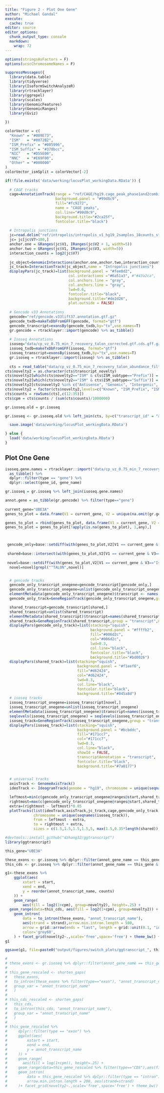 ```yaml
---
title: "Figure 2 - Plot One Gene"
author: "Michael Gandal"
execute:
  cache: true
editor: source
editor_options:
  chunk_output_type: console
  markdown: 
    wrap: 72
---
```


```r
options(stringsAsFactors = F)
options(ucscChromosomeNames = F)

suppressMessages({
  library(data.table)
  library(tidyverse)
  library(IsoformSwitchAnalyzeR)
  library(rtracklayer)
  library(ggrepel)
  library(scales)
  library(GenomicFeatures)
  library(GenomicRanges)
  library(Gviz)

})

colorVector = c(
  "Known" = "#009E73",
  "ISM"   = "#0072B2",
  "ISM_Prefix" = "#005996",
  "ISM_Suffix" = "#378bcc",
  "NIC"   = "#D55E00",
  "NNC"   = "#E69F00",
  "Other" = "#000000"
)
colorVector_ismSplit = colorVector[-2]
```

```r
if(!file.exists('data/working/locusPlot_workingData.RData')) {
  
  # CAGE tracks
  cage=AnnotationTrack(range = "ref/CAGE/hg19.cage_peak_phase1and2combined_coord.bed",
                       background.panel = "#99d8c9",
                       fill="#fc9272",
                       name = "CAGE peaks",
                       col.line="#99d8c9",
                       background.title="#2ca25f",
                       fontcolor.title="black")
  
  # Intropolis junctions
  jc=read.delim("ref/intropolis/intropolis_v1_hg19_2samples_10counts_starSJout.tsv.gz",header = F)
  jc= jc[jc$V7>100,]
  anchor.one = GRanges(jc$V1, IRanges(jc$V2 + 1, width=5))
  anchor.two = GRanges(jc$V1, IRanges(jc$V3, width=5))
  interaction_counts = log2(jc$V7)
  
  jc_object=GenomicInteractions(anchor.one,anchor.two,interaction_counts)
  jc_track=InteractionTrack(jc_object,name = "Intropolis junctions")
  displayPars(jc_track)=list(background.panel = "#fee0d2",
                             col.interactions ="#6a51a3", #"#43a2ca",
                             col.anchors.line = "gray",
                             col.anchors.line = "gray",
                             lwd=0.6,
                             fontcolor.title="black",
                             background.title="#de2d26",
                             plot.outside = FALSE)
  
  # Gencode v33 Annotations
  gencode="ref/gencode.v33lift37.annotation.gtf.gz"
  gencode_txdb=makeTxDbFromGFF(gencode, format="gtf")
  gencode_transcript=exonsBy(gencode_txdb,by="tx",use.names=T)
  gr.gencode = rtracklayer::import(gencode) %>% as_tibble()
  
  # Isoseq Annotations
  isoseq="data/cp_vz_0.75_min_7_recovery_talon_corrected.gtf.cds.gff.gz"
  isoseq_txdb=makeTxDbFromGFF(isoseq, format="gtf")
  isoseq_transcript=exonsBy(isoseq_txdb,by="tx",use.names=T)
  gr.isoseq = rtracklayer::import(isoseq) %>% as_tibble()
  
  cts = read_table("data/cp_vz_0.75_min_7_recovery_talon_abundance_filtered.tsv.gz")
cts$novelty2 = as.character(cts$transcript_novelty)
cts$novelty2[which(cts$novelty2=="ISM" & cts$ISM_subtype=="Prefix")] = "ISM_Prefix"
cts$novelty2[which(cts$novelty2=="ISM" & cts$ISM_subtype=="Suffix")] = "ISM_Suffix"
cts$novelty2[cts$novelty2 %in% c("Antisense", "Genomic", "Intergenic", "ISM")] = "Other"
cts$novelty2 = factor(cts$novelty2,levels=c("Known", "ISM_Prefix", "ISM_Suffix", "NIC", "NNC", "Other"))
cts$counts = rowSums(cts[,c(12:35)])
cts$cpm = cts$counts / (sum(cts$counts)/1000000)

gr.isoseq.old = gr.isoseq

gr.isoseq <- gr.isoseq.old %>% left_join(cts, by=c("transcript_id" = "annot_transcript_id"))

  save.image('data/working/locusPlot_workingData.RData')

} else {
  load('data/working/locusPlot_workingData.RData')
}

```

## Plot One Gene

```r
isoseq.gene.names = rtracklayer::import("data/cp_vz_0.75_min_7_recovery_talon.gtf.gz") %>%
  as_tibble() %>%
  dplyr::filter(type == "gene") %>%
  dplyr::select(gene_id, gene_name)

gr.isoseq = gr.isoseq %>% left_join(isoseq.gene.names)

annot.gene = as_tibble(gr.gencode) %>% filter(type=="gene")
  
current_gene="UBE3A"
genes_to_plot = data.frame(V1 = current_gene, V2 = unique(na.omit(gr.gencode$transcript_id[which(gr.gencode$gene_name==current_gene)])), V3="Gencode")

genes_to_plot = rbind(genes_to_plot, data.frame(V1 = current_gene, V2 = unique(na.omit(gr.isoseq$transcript_id[which(gr.isoseq$gene_name==current_gene)])), V3="Isoseq"))
genes_to_plot = genes_to_plot[!apply(is.na(genes_to_plot), 1,any),]



 gencode_only=base::setdiff(with(genes_to_plot,V2[V1 == current_gene & V3=="Gencode"]) , with(genes_to_plot,V2[V1 == current_gene & V3=="Isoseq"]))
  
 shared=base::intersect(with(genes_to_plot,V2[V1 == current_gene & V3=="Gencode"]) , with(genes_to_plot,V2[V1 == current_gene & V3=="Isoseq"]))
  
 novel=base::setdiff(with(genes_to_plot,V2[V1 == current_gene & V3=="Isoseq"]) , with(genes_to_plot,V2[V1 == current_gene & V3=="Gencode"]))
  novel=novel[grepl("^TALON",novel)]


  # gencode tracks
  gencode_only_transcript_onegene=gencode_transcript[gencode_only,]
  gencode_only_transcript_onegene=unlist(gencode_only_transcript_onegene)
  elementMetadata(gencode_only_transcript_onegene)$transcript <- names(gencode_only_transcript_onegene)
  gencode_only_track=GeneRegionTrack(gencode_only_transcript_onegene,group = "transcript",name = "Gencode undetected")

  shared_transcript=gencode_transcript[shared,]
  shared_transcript=unlist(shared_transcript)
  elementMetadata(shared_transcript)$transcript=names(shared_transcript)
  shared_track=GeneRegionTrack(shared_transcript,group = "transcript",name = "Gencode detected")
  displayPars(gencode_only_track)=list(stacking="squish",
                                       background.panel = "#ffffb2",
                                       fill="#006d2c",
                                       col="#006d2c",
                                       lwd=0.3,
                                       col.line="black",
                                       fontcolor.title="black",
                                       background.title="#bd0026")
  displayPars(shared_track)=list(stacking="squish",
                                 background.panel = "#f1eef6",
                                 fill="#d62424",
                                 col="#d62424",
                                 lwd=0.3,
                                 col.line="black",
                                 fontcolor.title="black",
                                 background.title="#045a8d")
  # isoseq tracks
  isoseq_transcript_onegene=isoseq_transcript[novel,]
  isoseq_transcript_onegene=unlist(isoseq_transcript_onegene)
  elementMetadata(isoseq_transcript_onegene)$transcript=names(isoseq_transcript_onegene)
  seqlevels(isoseq_transcript_onegene) = seqlevels(isoseq_transcript_onegene)[1:25]
  isoseq_track=GeneRegionTrack(isoseq_transcript_onegene,group = "transcript",name = "Novel", u=FALSE)
  displayPars(isoseq_track)=list(stacking="squish",
                                 background.panel = "#bcbddc",
                                 fill="#171cc7",
                                 col="#171cc7",
                                 lwd=0.3,
                                 col.line="black",
                                 showId = FALSE,
                                 transcriptAnnotation = "transcript",
                                 fontcolor.title="black",
                                 background.title="#7a0177")


  # universal tracks
  axisTrack <- GenomeAxisTrack()
  ideoTrack <- IdeogramTrack(genome = "hg19", chromosome = unique(seqnames(gencode_only_track)))

  leftmost=min(c(gencode_only_transcript_onegene@ranges@start,shared_transcript@ranges@start,isoseq_transcript_onegene@ranges@start))
  rightmost=max(c(gencode_only_transcript_onegene@ranges@start,shared_transcript@ranges@start,isoseq_transcript_onegene@ranges@start))
  extra=(rightmost - leftmost)*0.05
  plotTracks(list(ideoTrack,axisTrack,jc_track,cage,gencode_only_track,shared_track,isoseq_track),
             chromosome = unique(seqnames(isoseq_track)),
             from = leftmost - extra,
             to = rightmost + extra,
             sizes = c(1.5,1.5,1.5,1.5,5, max(1.5,0.35*length(shared)),max(2,0.3*length(novel))))

```

```r
#devtools::install_github("dzhang32/ggtranscript")
library(ggtranscript)

this_gene="UBE3A"

these_exons <- gr.isoseq %>% dplyr::filter(annot_gene_name == this_gene & type == "exon" & (counts > 10 | novelty2=="Known"))
this_cds <- gr.isoseq %>% dplyr::filter(annot_gene_name == this_gene & type == "CDS" & (counts > 10 | novelty2=="Known"))

g1<-these_exons %>% 
    ggplot(aes(
        xstart = start,
        xend = end,
        y = reorder(annot_transcript_name, counts)
    )) +
    geom_range(
        aes(fill = log2(1+cpm), group=novelty2), height=.25) + 
  geom_range(data=this_cds, aes(fill = log2(1+cpm), group=novelty2)) + 
    geom_intron(
        data = to_intron(these_exons, "annot_transcript_name"),
        aes(strand = strand),arrow.min.intron.length = 500,
        arrow = grid::arrow(ends = "last", length = grid::unit(0.1, "inches")),
        color='grey60',
    ) + facet_grid(novelty2~.,scale='free',space='free') + theme_bw() + labs(y="") + ggtitle(this_gene,subtitle = unique(these_exons$seqnames)) + theme(plot.title = element_text(hjust=.5), plot.subtitle = element_text(hjust=.5))
g1 

ggsave(g1, file=paste0("output/figures/switch_plots/ggtranscript_", this_gene,".pdf"),height=10, width=12)

# 
# these_exons <- gr.isoseq %>% dplyr::filter(annot_gene_name == this_gene & (type == "exon" | type=="CDS")& (counts > 100 | novelty2=="Known"))
# 
# this_gene_rescaled <- shorten_gaps(
#   these_exons, 
#   to_intron(these_exons %>% filter(type=="exon"), "annot_transcript_name"), 
#   group_var = "annot_transcript_name"
#   )
# 
# this_cds_rescaled <- shorten_gaps(
#   this_cds, 
#   to_intron(this_cds, "annot_transcript_name"), 
#   group_var = "annot_transcript_name"
#   )
# 
# this_gene_rescaled %>%
#     dplyr::filter(type == "exon") %>%
#     ggplot(aes(
#         xstart = start,
#         xend = end,
#         y = annot_transcript_name
#     )) +
#     geom_range(
#       aes(fill = log(1+cpm)), height=.25) + 
#     geom_range(data=this_gene_rescaled %>% filter(type=="CDS"),aes(fill = log(1+cpm)))+
#     geom_intron(
#         data = this_gene_rescaled %>% dplyr::filter(type == "intron"), 
#         arrow.min.intron.length = 200, aes(strand=strand)
#     )+ facet_grid(novelty2~.,scale='free',space='free') + theme_bw() + labs(y="")

```